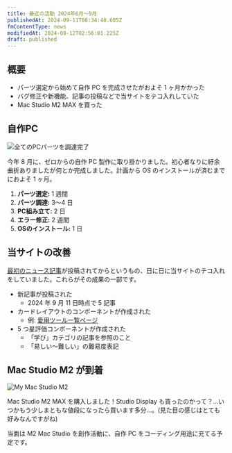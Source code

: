 ```yaml
---
title: 最近の活動 2024年6月～9月
publishedAt: 2024-09-11T08:34:48.605Z
fmContentType: news
modifiedAt: 2024-09-12T02:56:01.225Z
draft: published
---
```


## 概要

- パーツ選定から始めて自作 PC を完成させたがおよそ 1 ヶ月かかった
- バグ修正や新機能、記事の投稿などで当サイトをテコ入れしていた
- Mac Studio M2 MAX を買った

## 自作PC

![ 全てのPCパーツを調達完了 ](../../../assets/images/pc-parts.webp)

今年 8 月に、ゼロからの自作 PC 製作に取り掛かりました。初心者なりに紆余曲折ありましたが何とか完成しました。計画から OS のインストールが済むまでにおよそ 1 ヶ月。

1. **パーツ選定:** 1 週間
2. **パーツ調達:** 3～4 日
3. **PC組み立て:** 2 日
4. **エラー修正:** 2 週間
5. **OSのインストール:** 1 日


## 当サイトの改善

[最初のニュース記事](https://younagi.dev/news/created-my-personal-website/)が投稿されてからというもの、日に日に当サイトのテコ入れをしていました。これらがその成果の一部です。

- 新記事が投稿された
  - 2024 年 9 月 11 日時点で 5 記事
- カードレイアウトのコンポーネントが作成された
  - 例: [愛用ツール一覧ページ](https://younagi.dev/tools/)
- 5 つ星評価コンポーネントが作成された
  - 「学び」カテゴリの記事を参照のこと
  - 「易しい～難しい」の難易度表記

## Mac Studio M2 が到着

![ My Mac Studio M2 ](../../../assets/images/mac-studio-img.webp)

Mac Studio M2 MAX を購入しました！Studio Display も買ったのかって？...いつかもう少しまともな値段になったら買います多分...。(見た目の感じはとても好みなんですがね)

当面は M2 Mac Studio を創作活動に、自作 PC をコーディング用途に充てる予定です。
